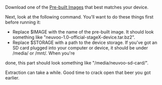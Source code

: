Download one of the [[Pre-built Images]] that best matches your device.

Next, look at the following command.
{{Command|<nowiki>tar --numeric-owner -xvpf $IMAGE -C $STORAGE</nowiki>}}
You'll want to do these things first before running it:
* Replace $IMAGE with the name of the pre-built image. It should look something like "neuvoo-1.0-official-stageX-device.tar.bz2".
* Replace $STORAGE with a path to the device storage. If you've got an SD card plugged into your computer or device, it should be under /media/ or /mnt/. When you're 
done, this part should look something like "/media/neuvoo-sd-card/".

Extraction can take a while. Good time to crack open that beer you got earlier.
